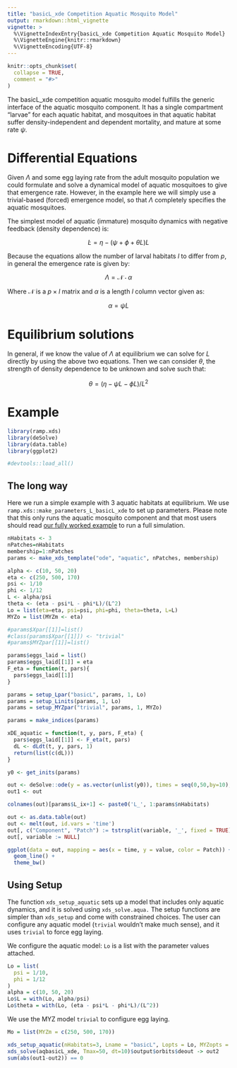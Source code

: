 ```yaml
---
title: "basicL_xde Competition Aquatic Mosquito Model"
output: rmarkdown::html_vignette
vignette: >
  %\VignetteIndexEntry{basicL_xde Competition Aquatic Mosquito Model}
  %\VignetteEngine{knitr::rmarkdown}
  %\VignetteEncoding{UTF-8}
---
```


```r
knitr::opts_chunk$set(
  collapse = TRUE,
  comment = "#>"
)
```

The basicL_xde competition aquatic mosquito model fulfills the generic interface of the aquatic mosquito component. It has a single compartment "larvae" for each aquatic habitat, and mosquitoes in that aquatic habitat suffer density-independent and dependent mortality, and mature at some rate $\psi$.

# Differential Equations

Given $\Lambda$ and some egg laying rate from the adult mosquito population we could formulate and solve a dynamical model of aquatic mosquitoes to give that emergence rate. However, in the example here we will simply use a trivial-based (forced) emergence model, so that $\Lambda$ completely specifies the aquatic mosquitoes.

The simplest model of aquatic (immature) mosquito dynamics with negative feedback (density dependence) is:

$$
\dot{L} = \eta - (\psi+\phi+\theta L)L
$$

Because the equations allow the number of larval habitats $l$ to differ from $p$, in general the emergence rate is given by:

$$
\Lambda = \mathcal{N}\cdot \alpha
$$

Where $\mathcal{N}$ is a $p\times l$ matrix and $\alpha$ is a length $l$ column vector given as:

$$
\alpha = \psi L
$$

# Equilibrium solutions

In general, if we know the value of $\Lambda$ at equilibrium we can solve for $L$ directly by using the above two equations. Then we can consider $\theta$, the strength of density dependence to be unknown and solve such that:

$$
\theta = (\eta - \psi L - \phi L) / L^2
$$

# Example

```r
library(ramp.xds)
library(deSolve)
library(data.table)
library(ggplot2)
```



```r
#devtools::load_all()
```

## The long way 

Here we run a simple example with 3 aquatic habitats at equilibrium. We use `ramp.xds::make_parameters_L_basicL_xde` to
set up parameters. Please note that this only runs the aquatic mosquito component and that most users should read [our fully worked example](ex_534.html) to run a full simulation.

```r
nHabitats <- 3
nPatches=nHabitats
membership=1:nPatches
params <- make_xds_template("ode", "aquatic", nPatches, membership)
```


```r
alpha <- c(10, 50, 20)
eta <- c(250, 500, 170)
psi <- 1/10
phi <- 1/12
L <- alpha/psi
theta <- (eta - psi*L - phi*L)/(L^2)
Lo = list(eta=eta, psi=psi, phi=phi, theta=theta, L=L)
MYZo = list(MYZm <- eta) 
```

```r
#params$Xpar[[1]]=list() 
#class(params$Xpar[[1]]) <- "trivial"
#params$MYZpar[[1]]=list() 

params$eggs_laid = list() 
params$eggs_laid[[1]] = eta 
F_eta = function(t, pars){
  pars$eggs_laid[[1]]
}

params = setup_Lpar("basicL", params, 1, Lo)
params = setup_Linits(params, 1, Lo)
params = setup_MYZpar("trivial", params, 1, MYZo)

params = make_indices(params)
```

```r
xDE_aquatic = function(t, y, pars, F_eta) {
  pars$eggs_laid[[1]] <- F_eta(t, pars)
  dL <- dLdt(t, y, pars, 1)
  return(list(c(dL)))
}
```

```r
y0 <- get_inits(params) 

out <- deSolve::ode(y = as.vector(unlist(y0)), times = seq(0,50,by=10), xDE_aquatic, parms = params, method = 'lsoda', F_eta = F_eta) 
out1 <- out
``` 

```r
colnames(out)[params$L_ix+1] <- paste0('L_', 1:params$nHabitats)

out <- as.data.table(out)
out <- melt(out, id.vars = 'time')
out[, c("Component", "Patch") := tstrsplit(variable, '_', fixed = TRUE)]
out[, variable := NULL]

ggplot(data = out, mapping = aes(x = time, y = value, color = Patch)) +
  geom_line() +
  theme_bw()
```

## Using Setup

The function `xds_setup_aquatic` sets up a model that includes only aquatic dynamics, and it is solved using `xds_solve.aqua.`  The setup functions are simpler than `xds_setup` and come with constrained choices. The user can configure any aquatic model (`trivial` wouldn't make much sense), and it uses `trivial` to force egg laying.  

We configure the aquatic model: `Lo` is a list with the parameter values attached.  

```r
Lo = list(
  psi = 1/10, 
  phi = 1/12
)
alpha = c(10, 50, 20)
Lo$L = with(Lo, alpha/psi) 
Lo$theta = with(Lo, (eta - psi*L - phi*L)/(L^2))
```

We use the MYZ model `trivial` to configure egg laying.

```r
Mo = list(MYZm = c(250, 500, 170))
```


```r
xds_setup_aquatic(nHabitats=3, Lname = "basicL", Lopts = Lo, MYZopts = Mo) -> aqbasicL_xde
xds_solve(aqbasicL_xde, Tmax=50, dt=10)$output$orbits$deout -> out2
sum(abs(out1-out2)) == 0
``` 



